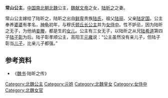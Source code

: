 {{東亞女性歷史人物
| 名稱=常山公主
| 身份=[[北魏|北魏]]公主
| 畫像=
| 說明=
| 姓=元
| 名=
| 封爵=[[公主|公主]]
| 位號=
| 封號=常山公主
| 出生年=
| 逝世年=
| 墳墓=
| 父親=[[魏献文帝|魏献文帝]]
| 夫=[[陆昕之|陆昕之]]
|}}
'''常山公主'''，[[中国|中国]][[南北朝|南北朝]][[北魏|北魏]]公主，[[魏献文帝|魏献文帝]]之女，[[陆昕之|陆昕之]]之妻。

常山公主嫁给了陆昕之，陆昕之出自[[鲜卑|鲜卑]]贵族[[河南陆氏世系图|陆氏]]，祖父[[陆丽|陆丽]]、父亲[[陆定国|陆定国]]。公主奉养[[婆婆|婆婆]]有孝名，[[神龜_(北魏)|神龟]]初年，与穆氏[[頓丘公主|顿丘长公主]]并为[[女侍中|女侍中]]。性不妒忌，因为陆昕之无子，为他纳[[妾|妾]][[媵|媵]]，都是生的[[女儿|女儿]]。公主有三女无子，以陆昕之从兄[[陆希道|陆希道]]第四子[[陆子彰|陆子彰]]为后。陆子彰孝顺公主，高阳王[[元雍|元雍]]说：“公主虽然没有亲儿子，但陆子彰当[[儿子|儿子]]，比亲儿子都强。”
== 参考资料 ==
*《[[魏书|魏书]]·陆昕之传》 
[[Category:北魏公主|Category:北魏公主]]
[[Category:元姓|Category:元姓]]
[[Category:北魏皇女|Category:北魏皇女]]
[[Category:女侍中|Category:女侍中]]
[[Category:北魏女官|Category:北魏女官]]